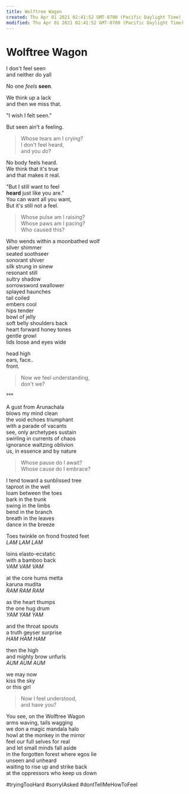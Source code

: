 ```yaml
---
title: Wolftree Wagon
created: Thu Apr 01 2021 02:41:52 GMT-0700 (Pacific Daylight Time)
modified: Thu Apr 01 2021 02:41:52 GMT-0700 (Pacific Daylight Time)
---
```

# Wolftree Wagon

I don't feel seen\
and neither do yall

No one _feels_ **seen**.

We think up a lack\
and then we miss that.

"I wish I felt seen."

But seen ain't a feeling.

> Whose tears am I crying?\
> I don't feel heard,\
> and you _do_?

No body feels heard.\
We think that it's true\
and that makes it real.

"But I still want to feel\
**heard** just like you are."\
You can want all you want,\
But it's still not a feel.

> Whose pulse am I raising?\
> Whose paws am I pacing?\
> Who caused this?

Who wends within a moonbathed wolf\
silver shimmer\
seated soothseer\
sonorant shiver\
silk strung in sinew\
resonant still\
sultry shadow\
sorrowsword swallower\
splayed haunches\
tail coiled\
embers cool\
hips tender\
bowl of jelly\
soft belly
shoulders back\
heart forward
honey tones\
gentle growl\
lids loose and eyes wide

head high\
ears, face..\
front.

> Now we feel understanding,\
> don't we?

°°°

A gust from Arunachala\
blows my mind clean\
the void echoes triumphant\
with a parade of vacants\
see, only archetypes sustain\
swirling in currents of chaos\
ignorance waltzing oblivion\
us, in essence and by nature

> Whose pause do I await?\
> Whose cause do I embrace?

I tend toward a sunblissed tree\
taproot in the well\
loam between the toes\
bark in the trunk\
swing in the limbs\
bend in the branch\
breath in the leaves\
dance in the breeze

Toes twinkle on frond frosted feet\
_LAM LAM LAM_

loins elasto-ecstatic\
with a bamboo back\
_VAM VAM VAM_

at the core hums metta\
karuna mudita\
_RAM RAM RAM_

as the heart thumps\
the one hug drum\
_YAM YAM YAM_

and the throat spouts\
a truth geyser surprise\
_HAM HAM HAM_

then the high\
and mighty brow unfurls\
_AUM AUM AUM_

we may now\
kiss the sky\
or this girl

> Now I feel understood,\
> and have you?

You see, on the Wolftree Wagon\
arms waving, tails wagging\
we don a magic mandala halo\
howl at the monkey in the mirror\
feel our full selves for real\
and let small minds fall aside\
in the forgotten forest where egos lie\
unseen and unheard\
waiting to rise up and strike back\
at the oppressors who keep us down

#tryingTooHard #sorryIAsked #dontTellMeHowToFeel
